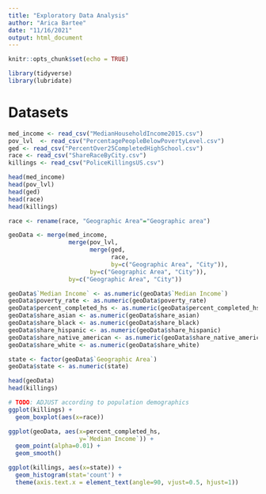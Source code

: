 ---
title: "Exploratory Data Analysis"
author: "Arica Bartee"
date: "11/16/2021"
output: html_document
---

```{r setup, include=FALSE}
knitr::opts_chunk$set(echo = TRUE)
```

```{r import-libraries}
library(tidyverse)
library(lubridate)
```


# Datasets

```{r import-datasets}
med_income <- read_csv("MedianHouseholdIncome2015.csv")
pov_lvl  <- read_csv("PercentagePeopleBelowPovertyLevel.csv")
ged <- read_csv("PercentOver25CompletedHighSchool.csv")
race <- read_csv("ShareRaceByCity.csv")
killings <- read_csv("PoliceKillingsUS.csv")
```

```{r view-datasets}
head(med_income)
head(pov_lvl)
head(ged)
head(race)
head(killings)
```

```{r rename-dataset-columns}
race <- rename(race, "Geographic Area"="Geographic area")
```

```{r merge-datasets}
geoData <- merge(med_income,
                 merge(pov_lvl,
                       merge(ged,
                             race,
                             by=c("Geographic Area", "City")),
                       by=c("Geographic Area", "City")),
                 by=c("Geographic Area", "City"))
```

```{r edit-column-types}
geoData$`Median Income` <- as.numeric(geoData$`Median Income`)
geoData$poverty_rate <- as.numeric(geoData$poverty_rate)
geoData$percent_completed_hs <- as.numeric(geoData$percent_completed_hs)
geoData$share_asian <- as.numeric(geoData$share_asian)
geoData$share_black <- as.numeric(geoData$share_black)
geoData$share_hispanic <- as.numeric(geoData$share_hispanic)
geoData$share_native_american <- as.numeric(geoData$share_native_american)
geoData$share_white <- as.numeric(geoData$share_white)

```

```{r factor-states}
state <- factor(geoData$`Geographic Area`)
geoData$state <- as.numeric(state)
```




```{r view-ndatasets}
head(geoData)
head(killings)
```


```{r}
# TODO: ADJUST according to population demographics
ggplot(killings) +
  geom_boxplot(aes(x=race))
```


```{r}
ggplot(geoData, aes(x=percent_completed_hs,
                    y=`Median Income`)) +
  geom_point(alpha=0.01) +
  geom_smooth()
```



```{r}
ggplot(killings, aes(x=state)) +
  geom_histogram(stat='count') +
  theme(axis.text.x = element_text(angle=90, vjust=0.5, hjust=1))
```

```{r}

```















